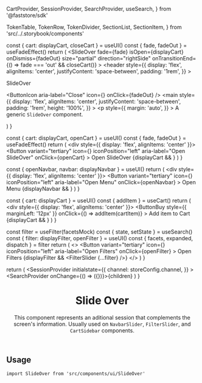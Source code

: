 
  CartProvider,
  SessionProvider,
  SearchProvider,
  useSearch,
} from '@faststore/sdk'









  TokenTable,
  TokenRow,
  TokenDivider,
  SectionList,
  SectionItem,
} from 'src/../.storybook/components'

<Meta component={SlideOver} title="Organisms/SlideOver" />

  const { cart: displayCart, closeCart } = useUI()
  const { fade, fadeOut } = useFadeEffect()
  return (
    <SlideOver
      fade={fade}
      isOpen={displayCart}
      onDismiss={fadeOut}
      size="partial"
      direction="rightSide"
      onTransitionEnd={() => fade === 'out' && closeCart()}
    >
      <header
        style={{
          display: 'flex',
          alignItems: 'center',
          justifyContent: 'space-between',
          padding: '1rem',
        }}
      >
        <div>
          <p className="text__lead">SlideOver</p>
        </div>
        <ButtonIcon
          aria-label="Close"
          icon={<Icon name="X" width={32} height={32} />}
          onClick={fadeOut}
        />
      </header>
      <main
        style={{
          display: 'flex',
          alignItems: 'center',
          justifyContent: 'space-between',
          padding: '1rem',
          height: '100%',
        }}
      >
        <p
          style={{
            margin: 'auto',
          }}
        >
          A generic <code>SlideOver</code> component.
        </p>
      </main>
    </SlideOver>
  )
}

  const { cart: displayCart, openCart } = useUI()
  const { fade, fadeOut } = useFadeEffect()
  return (
    <div style={{ display: 'flex', alignItems: 'center' }}>
      <Button
        variant="tertiary"
        icon={<Icon name="List" width={16} height={16} />}
        iconPosition="left"
        aria-label="Open SlideOver"
        onClick={openCart}
      >
        Open SlideOver
      </Button>
      {displayCart && <SlideOverTemplate />}
    </div>
  )
}

  const { openNavbar, navbar: displayNavbar } = useUI()
  return (
    <div style={{ display: 'flex', alignItems: 'center' }}>
      <Button
        variant="tertiary"
        icon={<Icon name="List" width={16} height={16} />}
        iconPosition="left"
        aria-label="Open Menu"
        onClick={openNavbar}
      >
        Open Menu
      </Button>
      {displayNavbar && <NavbarSlider />}
    </div>
  )
}

  const { cart: displayCart } = useUI()
  const { addItem } = useCart()
  return (
    <div style={{ display: 'flex', alignItems: 'center' }}>
      <CartToggle />
      <ButtonBuy
        style={{ marginLeft: '12px' }}
        onClick={() => addItem(cartItem)}
      >
        Add item to Cart
      </ButtonBuy>
      {displayCart && <CartSidebar />}
    </div>
  )
}

  const filter = useFilter(facetsMock)
  const { state, setState } = useSearch()
  const { filter: displayFilter, openFilter } = useUI()
  const { facets, expanded, dispatch } = filter
  return (
    <>
      <Button
        variant="tertiary"
        icon={<Icon name="FadersHorizontal" width={16} height={16} />}
        iconPosition="left"
        aria-label="Open Filters"
        onClick={openFilter}
      >
        Open Filters
      </Button>
      {displayFilter && <FilterSlider {...filter} />}
    </>
  )
}

  return (
    <SessionProvider
      initialstate={{
        channel: storeConfig.channel,
      }}
    >
      <CartProvider>
        <UIProvider>
          <SearchProvider onChange={() => ({})}>{children}</SearchProvider>
        </UIProvider>
      </CartProvider>
    </SessionProvider>
  )
}

<header>

# Slide Over

This component represents an aditional session that complements the screen's information. Usually used on `NavbarSlider`, `FilterSlider`, and `CartSidebar` components.

</header>

## Usage

`import SlideOver from 'src/components/ui/SlideOver'`

<Canvas>
  <Story name="default">
    <TemplateProvider>
      <Template />
    </TemplateProvider>
  </Story>
</Canvas>

<ArgsTable story="default" />

<TokenTable>
  <TokenRow
    token="--fs-slide-over-bkg-color"
    value="var(--fs-color-body-bkg)"
    isColor
  />
  <TokenRow
    token="--fs-slide-over-transition-timing"
    value="var(--fs-transition-timing)"
  />
</TokenTable>

---

## Variants

### Partial

<TokenTable>
  <TokenRow
    token="--fs-slide-over-partial-gap"
    value="calc(2 * var(--fs-grid-padding))"
  />
  <TokenRow
    token="--fs-slide-over-partial-width-mobile"
    value="calc(100vw - var(--fs-slide-over-partial-gap))"
  />
  <TokenRow
    token="--fs-slide-over-partial-width-notebook"
    value="calc(100% / 3)"
  />
  <TokenRow
    token="--fs-slide-over-partial-max-width-notebook"
    value="calc(var(--fs-grid-breakpoint-notebook) / 3)"
  />
</TokenTable>

---

## Use Cases

<SectionList>
  <SectionItem
    title="Navbar Slider"
    actionPath="../?path=/docs/organisms-navbar-navbarslider--overview-default"
    description={
      <>
        An implementation of the <code>SlideOver</code> that represents the
        menu.
      </>
    }
  >
    <TemplateProvider>
      <TemplateNavbarSlider />
    </TemplateProvider>
  </SectionItem>
  <SectionItem
    title="Cart Sidebar"
    actionPath="../?path=/docs/organisms-cartsidebar--overview-default"
    description={
      <>
        An implementation of the <code>SlideOver</code> that represents the
        summary of items added to the cart along with detailed information, and
        checkout option.
      </>
    }
  >
    <TemplateProvider>
      <TemplateCartSidebar />
    </TemplateProvider>
  </SectionItem>
  <SectionItem
    title="Filter Slider"
    actionPath="../?path=/docs/organisms-filter-filterslider--default-story"
    description={
      <>
        An implementation of the <code>SlideOver</code> that represents the
        mobile <code>Filter</code> view.
      </>
    }
  >
    <TemplateProvider>
      <TemplateFilter />
    </TemplateProvider>
  </SectionItem>
</SectionList>
